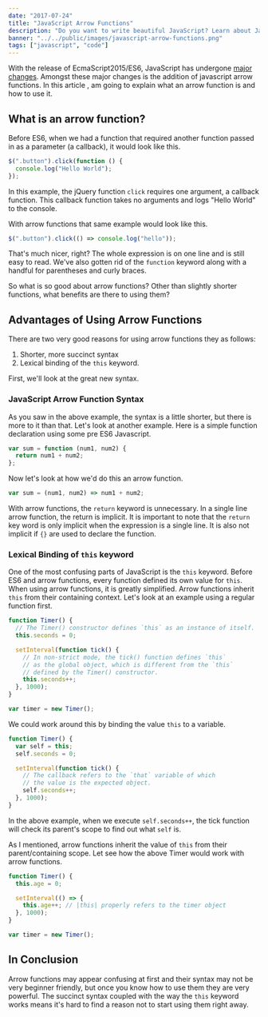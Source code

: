 ```yaml
---
date: "2017-07-24"
title: "JavaScript Arrow Functions"
description: "Do you want to write beautiful JavaScript? Learn about JavaScript Arrow functions and how to use them."
banner: "../../public/images/javascript-arrow-functions.png"
tags: ["javascript", "code"]
---
```


With the release of EcmaScript2015/ES6, JavaScript has undergone [major changes](/javascript-spread-operator/). Amongst these major changes is the addition of javascript arrow functions. In this article , am going to explain what an arrow function is and how to use it.

## What is an arrow function?

Before ES6, when we had a function that required another function passed in as a parameter (a callback), it would look like this.

```javascript
$(".button").click(function () {
  console.log("Hello World");
});
```

In this example, the jQuery function `click` requires one argument, a callback function. This callback function takes no arguments and logs "Hello World" to the console.

With arrow functions that same example would look like this.

```javascript
$(".button").click(() => console.log("hello"));
```

That's much nicer, right? The whole expression is on one line and is still easy to read. We've also gotten rid of the `function` keyword along with a handful for parentheses and curly braces.

So what is so good about arrow functions? Other than slightly shorter functions, what benefits are there to using them?

## Advantages of Using Arrow Functions

There are two very good reasons for using arrow functions they as follows:

1. Shorter, more succinct syntax
2. Lexical binding of the `this` keyword.

First, we'll look at the great new syntax.

### JavaScript Arrow Function Syntax

As you saw in the above example, the syntax is a little shorter, but there is more to it than that. Let's look at another example. Here is a simple function declaration using some pre ES6 Javascript.

```javascript
var sum = function (num1, num2) {
  return num1 + num2;
};
```

Now let's look at how we'd do this an arrow function.

```javascript
var sum = (num1, num2) => num1 + num2;
```

With arrow functions, the `return` keyword is unnecessary. In a single line arrow function, the return is implicit. It is important to note that the `return` key word is only implicit when the expression is a single line. It is also not implicit if `{}` are used to declare the function.

### Lexical Binding of `this` keyword

One of the most confusing parts of JavaScript is the `this` keyword. Before ES6 and arrow functions, every function defined its own value for `this`. When using arrow functions, it is greatly simplified. Arrow functions inherit `this` from their containing context. Let's look at an example using a regular function first.

```javascript
function Timer() {
  // The Timer() constructor defines `this` as an instance of itself.
  this.seconds = 0;

  setInterval(function tick() {
    // In non-strict mode, the tick() function defines `this`
    // as the global object, which is different from the `this`
    // defined by the Timer() constructor.
    this.seconds++;
  }, 1000);
}

var timer = new Timer();
```

We could work around this by binding the value `this` to a variable.

```javascript
function Timer() {
  var self = this;
  self.seconds = 0;

  setInterval(function tick() {
    // The callback refers to the `that` variable of which
    // the value is the expected object.
    self.seconds++;
  }, 1000);
}
```

In the above example, when we execute `self.seconds++`, the tick function will check its parent's scope to find out what `self` is.

As I mentioned, arrow functions inherit the value of `this` from their parent/containing scope. Let see how the above Timer would work with arrow functions.

```javascript
function Timer() {
  this.age = 0;

  setInterval(() => {
    this.age++; // |this| properly refers to the timer object
  }, 1000);
}

var timer = new Timer();
```

## In Conclusion

Arrow functions may appear confusing at first and their syntax may not be very beginner friendly, but once you know how to use them they are very powerful. The succinct syntax coupled with the way the `this` keyword works means it's hard to find a reason not to start using them right away.
